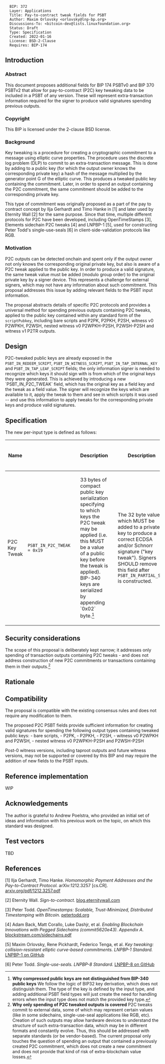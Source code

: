 <pre>
  BIP: 372
  Layer: Applications
  Title: Pay-to-contract tweak fields for PSBT
  Author: Maxim Orlovsky <orlovsky@lnp-bp.org>
  Discussions-To: <bitcoin-dev@lists.linuxfoundation.org>
  Status: Draft
  Type: Specification
  Created: 2022-01-16
  License: BSD-2-Clause
  Requires: BIP-174
</pre>

==Introduction==

===Abstract===

This document proposes additional fields for BIP 174 PSBTv0 and BIP 370 PSBTv2
that allow for pay-to-contract (P2C) key tweaking data to be included in a PSBT
of any version. These will represent extra-transaction information required
for the signer to produce valid signatures spending previous outputs.

===Copyright===

This BIP is licensed under the 2-clause BSD license.

===Background===

Key tweaking is a procedure for creating a cryptographic commitment to a
message using elliptic curve properties. The procedure uses the discrete log
problem (DLP) to commit to an extra-transaction message. This is done by adding
to a public key (for which the output owner knows the corresponding private key)
a hash of the message multiplied by the generator point G of the elliptic curve.
This produces a tweaked public key containing the commitment. Later, in order
to spend an output containing the P2C commitment, the same commitment should be
added to the corresponding private key.

This type of commitment was originally proposed as a part of the pay to contract
concept by Ilja Gerhardt and Timo Hanke in [1] and later used by Eternity Wall
[2] for the same purpose. Since that time, multiple different protocols for P2C
have been developed, including OpenTimeStamps [3], Elements sidechain P2C tweaks
[4] and LNPBP-1 [5], used for constructing Peter Todd's single-use-seals [6]
in client-side-validation protocols like RGB.

===Motivation===

P2C outputs can be detected onchain and spent only if the output owner
not only knows the corresponding original private key, but also is aware of
a P2C tweak applied to the public key. In order to produce a valid signature, the
same tweak value must be added (modulo group order) to the original private key
by a signer device. This represents a challenge for external signers, which may
not have any information about such commitment. This proposal addresses this
issue by adding relevant fields to the PSBT input information.

The proposal abstracts details of specific P2C protocols and provides a universal
method for spending previous outputs containing P2C tweaks, applied to the public
key contained within any standard form of the <tt>scriptPubkey</tt>, including
bare scripts and P2PK, P2PKH, P2SH, witness v0 P2WPKH, P2WSH, nested witness v0
P2WPKH-P2SH, P2WSH-P2SH and witness v1 P2TR outputs.


==Design==

P2C-tweaked public keys are already exposed in the
<tt>PSBT_IN_REDEEM_SCRIPT</tt>, <tt>PSBT_IN_WITNESS_SCRIPT</tt>,
<tt>PSBT_IN_TAP_INTERNAL_KEY</tt> and <tt>PSBT_IN_TAP_LEAF_SCRIPT</tt> fields;
the only information signer is needed to recognize which keys it should sign
with is from which of the original keys they were generated. This is achieved by
introducing a new `PSBT_IN_P2C_TWEAK` field, which has the original key as a field
key and the tweak as a field value. The signer will recognize the keys which are
available to it, apply the tweak to them and see in which scripts it was used --
and use this information to apply tweaks for the corresponding private keys and
produce valid signatures.


==Specification==

The new per-input type is defined as follows:

{|
! Name
! <tt><keytype></tt>
! <tt><keydata></tt>
! <tt><keydata></tt> Description
! <tt><valuedata></tt>
! <tt><valuedata></tt> Description
! Versions Requiring Inclusion
! Versions Requiring Exclusion
! Versions Allowing Inclusion
|-
| P2C Key Tweak
| <tt>PSBT_IN_P2C_TWEAK = 0x19</tt>
| <tt><pubkey></tt>
| 33 bytes of compact public key serialization specifying to which keys the
P2C tweak may be applied (i.e. this MUST be a value of a public key before the
tweak is applied). BIP-340 keys are serialized by appending `0x02`
byte.<ref>'''Why compressed public keys are not distinguished from BIP-340
public keys''' We follow the logic of BIP32 key derivation, which does not
distinguish them. The type of the key is defined by the input type,
and adding additional PSBT field types will just create the need for handling
errors when the input type does not match the provided key type.</ref>
| <tt><tweak></tt>
| The 32 byte value which MUST be added to a private key to produce a correct
ECDSA and/or Schnorr signature ("key tweak"). Signers SHOULD remove this field
after <tt>PSBT_IN_PARTIAL_SIG</tt> is constructed.
|
|
| 0, 2
| BIP-P2C
|}


==Security considerations==

The scope of this proposal is deliberately kept narrow; it addresses
only spending of transaction outputs containing P2C tweaks - and does not
address construction of new P2C commitments or transactions containing them
in their outputs.<ref>'''Why only spending of P2C tweaked outputs is covered'''
P2C tweaks commit to external data, some of which may represent certain values
(like in some sidechains, single-use-seal applications like RGB, etc). Creation
of such outputs may allow hardware devices to understand the structure of such
extra-transaction data, which may be in different formats and constantly
evolve. Thus, this should be addressed with separate standards (or be
vendor-based). The current proposal only touches the question of spending an
output that contained a previously created P2C commitment, which does not create
a new commitment and does not provide that kind of risk of extra-blockchain
value losses.</ref>


==Rationale==

<references/>


==Compatibility==

The proposal is compatible with the existing consensus rules and does not
require any modification to them.

The proposed P2C PSBT fields provide sufficient information for creating
valid signatures for spending the following output types containing tweaked
public keys:
- bare scripts,
- P2PK,
- P2PKH,
- P2SH,
- witness v0 P2WPKH and P2WSH,
- nested witness v0 P2WPKH-P2SH and P2WSH-P2SH

Post-0 witness versions, including taproot outputs and future witness versions,
may not be supported or covered by this BIP and may require the addition of new
fields to the PSBT inputs.


==Reference implementation==

WIP


==Acknowledgements==

The author is grateful to Andrew Poelstra, who provided an initial set of ideas
and information with his previous work on the topic, on which this standard
was designed.


==Test vectors==

TBD


==References==

[1] Ilja Gerhardt, Timo Hanke. ''Homomorphic Payment Addresses and the Pay-to-Contract Protocol.'' arXiv:1212.3257 [cs.CR]. [https://arxiv.org/pdf/1212.3257.pdf arxiv.org/pdf/1212.3257.pdf]

[2] Eternity Wall. ''Sign-to-contract.'' [https://blog.eternitywall.com/2018/04/13/sign-to-contract/ blog.eternitywall.com]

[3] Peter Todd. ''OpenTimestamps: Scalable, Trust-Minimized, Distributed Timestamping with Bitcoin.'' [https://petertodd.org/2016/opentimestamps-announcement petertodd.org]

[4] Adam Back, Matt Corallo, Luke Dashjr, et al. ''Enabling Blockchain Innovations with Pegged Sidechains (commit5620e43). Appendix A.'' [https://blockstream.com/sidechains.pdf blockstream.com/sidechains.pdf]

[5] Maxim Orlovsky, Rene Pickhardt, Federico Tenga, et al. ''Key tweaking: collision-resistant elliptic curve-based commitments. LNPBP-1 Standard.'' [https://github.com/LNP-BP/LNPBPs/blob/master/lnpbp-0001.md LNPBP-1 on GitHub]

[6] Peter Todd. ''Single-use-seals. LNPBP-8 Standard.'' [https://github.com/LNP-BP/LNPBPs/blob/master/lnpbp-0008.md LNPBP-8 on GitHub]


